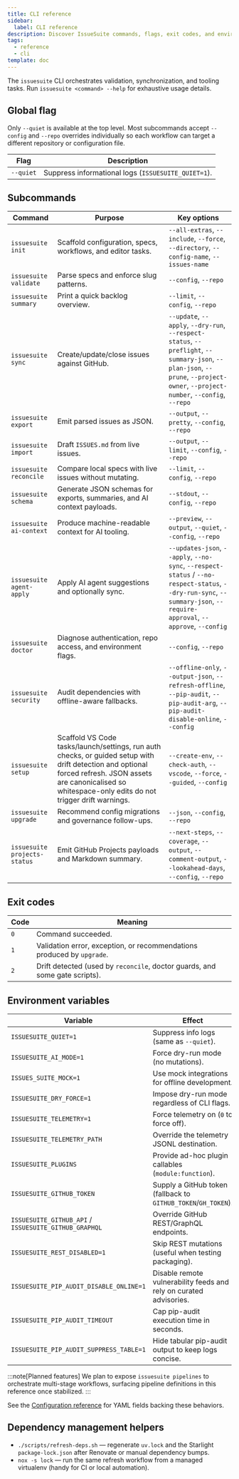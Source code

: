 ```yaml
---
title: CLI reference
sidebar:
  label: CLI reference
description: Discover IssueSuite commands, flags, exit codes, and environment variables for automation workflows.
tags:
  - reference
  - cli
template: doc
---
```


The `issuesuite` CLI orchestrates validation, synchronization, and tooling tasks. Run `issuesuite <command> --help` for exhaustive usage details.

## Global flag

Only `--quiet` is available at the top level. Most subcommands accept `--config` and `--repo` overrides individually so each workflow can target a different repository or configuration file.

| Flag      | Description                                         |
| --------- | --------------------------------------------------- |
| `--quiet` | Suppress informational logs (`ISSUESUITE_QUIET=1`). |

## Subcommands

| Command                      | Purpose                                                                | Key options                                                                                                                                                                    |
| ---------------------------- | ---------------------------------------------------------------------- | ------------------------------------------------------------------------------------------------------------------------------------------------------------------------------ |
| `issuesuite init`            | Scaffold configuration, specs, workflows, and editor tasks.            | `--all-extras`, `--include`, `--force`, `--directory`, `--config-name`, `--issues-name`                                                                                        |
| `issuesuite validate`        | Parse specs and enforce slug patterns.                                 | `--config`, `--repo`                                                                                                                                                           |
| `issuesuite summary`         | Print a quick backlog overview.                                        | `--limit`, `--config`, `--repo`                                                                                                                                                |
| `issuesuite sync`            | Create/update/close issues against GitHub.                             | `--update`, `--apply`, `--dry-run`, `--respect-status`, `--preflight`, `--summary-json`, `--plan-json`, `--prune`, `--project-owner`, `--project-number`, `--config`, `--repo` |
| `issuesuite export`          | Emit parsed issues as JSON.                                            | `--output`, `--pretty`, `--config`, `--repo`                                                                                                                                   |
| `issuesuite import`          | Draft `ISSUES.md` from live issues.                                    | `--output`, `--limit`, `--config`, `--repo`                                                                                                                                    |
| `issuesuite reconcile`       | Compare local specs with live issues without mutating.                 | `--limit`, `--config`, `--repo`                                                                                                                                                |
| `issuesuite schema`          | Generate JSON schemas for exports, summaries, and AI context payloads. | `--stdout`, `--config`, `--repo`                                                                                                                                               |
| `issuesuite ai-context`      | Produce machine-readable context for AI tooling.                       | `--preview`, `--output`, `--quiet`, `--config`, `--repo`                                                                                                                       |
| `issuesuite agent-apply`     | Apply AI agent suggestions and optionally sync.                        | `--updates-json`, `--apply`, `--no-sync`, `--respect-status` / `--no-respect-status`, `--dry-run-sync`, `--summary-json`, `--require-approval`, `--approve`, `--config`        |
| `issuesuite doctor`          | Diagnose authentication, repo access, and environment flags.           | `--config`, `--repo`                                                                                                                                                           |
| `issuesuite security`        | Audit dependencies with offline-aware fallbacks.                       | `--offline-only`, `--output-json`, `--refresh-offline`, `--pip-audit`, `--pip-audit-arg`, `--pip-audit-disable-online`, `--config`                                             |
| `issuesuite setup`           | Scaffold VS Code tasks/launch/settings, run auth checks, or guided setup with drift detection and optional forced refresh. JSON assets are canonicalised so whitespace-only edits do not trigger drift warnings.             | `--create-env`, `--check-auth`, `--vscode`, `--force`, `--guided`, `--config`                                                                                                             |
| `issuesuite upgrade`         | Recommend config migrations and governance follow-ups.                 | `--json`, `--config`, `--repo`                                                                                                                                                 |
| `issuesuite projects-status` | Emit GitHub Projects payloads and Markdown summary.                    | `--next-steps`, `--coverage`, `--output`, `--comment-output`, `--lookahead-days`, `--config`, `--repo`                                                                         |

## Exit codes

| Code | Meaning                                                                     |
| ---- | --------------------------------------------------------------------------- |
| `0`  | Command succeeded.                                                          |
| `1`  | Validation error, exception, or recommendations produced by `upgrade`.      |
| `2`  | Drift detected (used by `reconcile`, doctor guards, and some gate scripts). |

## Environment variables

| Variable                                              | Effect                                                             |
| ----------------------------------------------------- | ------------------------------------------------------------------ |
| `ISSUESUITE_QUIET=1`                                  | Suppress info logs (same as `--quiet`).                            |
| `ISSUESUITE_AI_MODE=1`                                | Force dry-run mode (no mutations).                                 |
| `ISSUES_SUITE_MOCK=1`                                 | Use mock integrations for offline development.                     |
| `ISSUESUITE_DRY_FORCE=1`                              | Impose dry-run mode regardless of CLI flags.                       |
| `ISSUESUITE_TELEMETRY=1`                              | Force telemetry on (`0` to force off).                             |
| `ISSUESUITE_TELEMETRY_PATH`                           | Override the telemetry JSONL destination.                          |
| `ISSUESUITE_PLUGINS`                                  | Provide ad-hoc plugin callables (`module:function`).               |
| `ISSUESUITE_GITHUB_TOKEN`                             | Supply a GitHub token (fallback to `GITHUB_TOKEN`/`GH_TOKEN`).     |
| `ISSUESUITE_GITHUB_API` / `ISSUESUITE_GITHUB_GRAPHQL` | Override GitHub REST/GraphQL endpoints.                            |
| `ISSUESUITE_REST_DISABLED=1`                          | Skip REST mutations (useful when testing packaging).               |
| `ISSUESUITE_PIP_AUDIT_DISABLE_ONLINE=1`               | Disable remote vulnerability feeds and rely on curated advisories. |
| `ISSUESUITE_PIP_AUDIT_TIMEOUT`                        | Cap pip-audit execution time in seconds.                           |
| `ISSUESUITE_PIP_AUDIT_SUPPRESS_TABLE=1`               | Hide tabular pip-audit output to keep logs concise.                |

:::note[Planned features]
We plan to expose `issuesuite pipelines` to orchestrate multi-stage workflows, surfacing pipeline definitions in this reference once stabilized.
:::

See the [Configuration reference](./configuration) for YAML fields backing these behaviors.

## Dependency management helpers

- `./scripts/refresh-deps.sh` — regenerate `uv.lock` and the Starlight `package-lock.json` after Renovate or manual dependency bumps.
- `nox -s lock` — run the same refresh workflow from a managed virtualenv (handy for CI or local automation).
